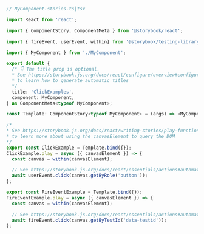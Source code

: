 ```ts
// MyComponent.stories.ts|tsx

import React from 'react';

import { ComponentStory, ComponentMeta } from '@storybook/react';

import { fireEvent, userEvent, within} from '@storybook/testing-library';

import { MyComponent } from './MyComponent';

export default {
  /* 👇 The title prop is optional.
  * See https://storybook.js.org/docs/react/configure/overview#configure-story-loading
  * to learn how to generate automatic titles
  */
  title: 'ClickExamples',
  component: MyComponent,
} as ComponentMeta<typeof MyComponent>;

const Template: ComponentStory<typeof MyComponent> = (args) => <MyComponent {...args} />;

/*
* See https://storybook.js.org/docs/react/writing-stories/play-function#working-with-the-canvas
* to learn more about using the canvasElement to query the DOM
*/
export const ClickExample = Template.bind({});
ClickExample.play = async ({ canvasElement }) => {
  const canvas = within(canvasElement);

  // See https://storybook.js.org/docs/react/essentials/actions#automatically-matching-args to learn how to setup logging in the Actions panel
  await userEvent.click(canvas.getByRole('button'));
};

export const FireEventExample = Template.bind({});
FireEventExample.play = async ({ canvasElement }) => {
  const canvas = within(canvasElement);

  // See https://storybook.js.org/docs/react/essentials/actions#automatically-matching-args to learn how to setup logging in the Actions panel
  await fireEvent.click(canvas.getByTestId('data-testid'));
};
```

